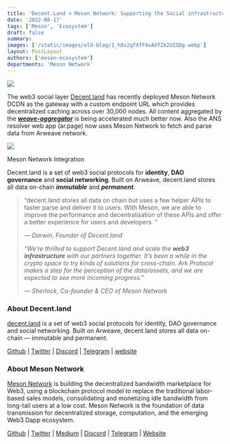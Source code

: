 ```yaml
---
title: 'Decent.Land × Meson Network: Supporting the Social infrastructure for Web3'
date: '2022-08-17'
tags: ['Meson', 'Ecosystem']
draft: false
summary:
images: ['/static/images/old-blog/1_h8s2gfXfF4vAXfZk2UIGDg.webp']
layout: PostLayout
authors: ['meson-ecosystem']
departments: 'Meson Network'
---
```


![](/static/images/old-blog/1_h8s2gfXfF4vAXfZk2UIGDg.webp)

The web3 social layer [Decent.land](https://www.decent.land/) has recently deployed Meson Network DCDN as the gateway with a custom endpoint URL which provides decentralized caching across over 30,000 nodes. All content aggregated by the **_[weave-aggregator](https://github.com/decentldotland/weave-agg-cache/releases/tag/v0.0.7)_** is being accelerated much better now. Also the ANS resolver web app (ar.page) now uses Meson Network to fetch and parse data from Arweave network.

![](/static/images/old-blog/1_lV9xcD4Wvna7ahH6giQxaw.png)

Meson Network Integration

Decent.land is a set of web3 social protocols for **identity**, **DAO governance** and **social networking**. Built on Arweave, decent.land stores all data on-chain **_immutable_** and **_permanent_**.

> “decent.land stores all data on chain but uses a few helper APIs to faster parse and deliver it to users. With Meson, we are able to improve the performance and decentralisation of these APIs and offer a better experience for users and developers. ”
>
> _— Darwin, Founder of Decent.land_
>
> _“We’re thrilled to support Decent.land and scale the **web3 infrastructure** with our partners together. It’s been a while in the crypto space to try kinds of solutions for cross-chain. Ark Protocol makes a step for the perception of the data/assets, and we are expected to see more incoming progress.”_
>
> _— Sherlock, Co-founder & CEO of Meson Network_

### **About Decent.land**

[decent.land](https://www.decent.land/) is a set of web3 social protocols for identity, DAO governance and social networking. Built on Arweave, decent.land stores all data on-chain — immutable and permanent.

[Github](https://github.com/decentldotland/) | [Twitter](https://twitter.com/decentdotland) | [Discord](https://discord.gg/decentland) | [Telegram](https://t.me/decentland) | [website](https://decent.land/)

### **About Meson Network**

[Meson Network](https://meson.network/) is building the decentralized bandwidth marketplace for Web3, using a blockchain protocol model to replace the traditional labor-based sales models, consolidating and monetizing idle bandwidth from long-tail users at a low cost. Meson Network is the foundation of data transmission for decentralized storage, computation, and the emerging Web3 Dapp ecosystem.

[Github](https://github.com/daqnext) | [Twitter](https://twitter.com/NetworkMeson) | [Medium](https://medium.com/meson-network) | [Discord](https://discord.com/invite/z6YfSHDkmS) | [Telegram](https://t.me/mesonnetwork) | [Website](https://meson.network/)
